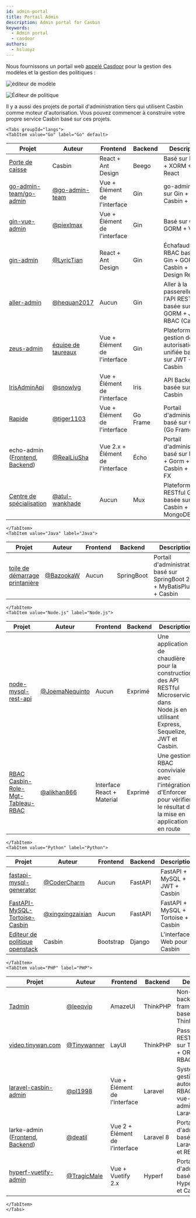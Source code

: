 ```yaml
---
id: admin-portal
title: Portail Admin
description: Admin portal for Casbin
keywords:
  - Admin portal
  - casdoor
authors:
  - hsluoyz
---
```




Nous fournissons un portail web [appelé Casdoor](https://casdoor.org) pour la gestion des modèles et la gestion des politiques :

![éditeur de modèle](https://hsluoyz.github.io/casbin/ui_model_editor.png)

![Éditeur de politique](https://hsluoyz.github.io/casbin/ui_policy_editor.png)

Il y a aussi des projets de portail d'administration tiers qui utilisent Casbin comme moteur d'autorisation. Vous pouvez commencer à construire votre propre service Casbin basé sur ces projets.

```mdx-code-block
<Tabs groupId="langs">
<TabItem value="Go" label="Go" default>
```

| Projet                                                                                                                    | Auteur                                             | Frontend                         | Backend  | Description                                                                       |
| ------------------------------------------------------------------------------------------------------------------------- | -------------------------------------------------- | -------------------------------- | -------- | --------------------------------------------------------------------------------- |
| [Porte de caisse](https://casdoor.org)                                                                                    | Casbin                                             | React + Ant Design               | Beego    | Basé sur Beego + XORM + React                                                     |
| [go-admin-team/go-admin](https://github.com/go-admin-team/go-admin)                                                       | [@go-admin-team](https://github.com/go-admi-team)  | Vue + Élément de l'interface     | Gin      | go-admin Basé sur Gin + Casbin + GORM                                             |
| [gin-vue-admin](https://github.com/piexlmax/gin-vue-admin)                                                                | [@piexlmax](https://github.com/piexlmax)           | Vue + Élément de l'interface     | Gin      | Basé sur Gin + GORM + Vue                                                         |
| [gin-admin](https://github.com/LyricTian/gin-admin)                                                                       | [@LyricTian](https://github.com/LyricTian)         | React + Ant Design               | Gin      | Échafaudage RBAC basé sur Gin + GORM + Casbin + Ant Design React                  |
| [aller-admin](https://github.com/hequan2017/go-admin)                                                                     | [@hequan2017](https://github.com/hequan2017)       | Aucun                            | Gin      | Aller à la passerelle de l'API RESTful basée sur Gin + GORM + JWT + RBAC (Casbin) |
| [zeus-admin](https://github.com/bullteam/zeus-admin)                                                                      | [équipe de taureaux](https://github.com/bullteam)  | Vue + Élément de l'interface     | Gin      | Plateforme de gestion des autorisations unifiée basée sur JWT + Casbin            |
| [IrisAdminApi](https://github.com/snowlyg/IrisAdminApi)                                                                   | [@snowlyg](https://github.com/snowlyg)             | Vue + Élément de l'interface     | Iris     | API Backend basée sur Iris + Casbin                                               |
| [Rapide](https://github.com/tiger1103/gfast)                                                                              | [@tiger1103](https://github.com/tiger1103)         | Vue + Élément de l'interface     | Go Frame | Portail d'administration basé sur GF (Go Frame)                                   |
| echo-admin ([Frontend](https://github.com/RealLiuSha/echo-admin-ui), [Backend](https://github.com/RealLiuSha/echo-admin)) | [@RealLiuSha](https://github.com/RealLiuSha)       | Vue 2.x + Élément de l'interface | Écho     | Portail d'administration basé sur Echo + Gorm + Casbin + Uber-FX                  |
| [Centre de spécialisation](https://github.com/atul-wankhade/Spec-Center)                                                  | [@atul-wankhade](https://github.com/atul-wankhade) | Aucun                            | Mux      | Plateforme RESTful Golang basée sur Casbin + MongoDB                              |

```mdx-code-block
</TabItem>
<TabItem value="Java" label="Java">
```

| Projet                                                                        | Auteur                                   | Frontend | Backend    | Description                                                             |
| ----------------------------------------------------------------------------- | ---------------------------------------- | -------- | ---------- | ----------------------------------------------------------------------- |
| [toile de démarrage printanière](https://github.com/BazookaW/spring-boot-web) | [@BazookaW](https://github.com/BazookaW) | Aucun    | SpringBoot | Portail d'administration basé sur SpringBoot 2.0 + MyBatisPlus + Casbin |

```mdx-code-block
</TabItem>
<TabItem value="Node.js" label="Node.js">
```

| Projet                                                                                            | Auteur                                             | Frontend                   | Backend | Description                                                                                                                                 |
| ------------------------------------------------------------------------------------------------- | -------------------------------------------------- | -------------------------- | ------- | ------------------------------------------------------------------------------------------------------------------------------------------- |
| [node-mysql-rest-api](https://github.com/JoemaNequinto/node-mysql-rest-api)                       | [@JoemaNequinto](https://github.com/JoemaNequinto) | Aucun                      | Exprimé | Une application de chaudière pour la construction des API RESTful Microservice dans Node.js en utilisant Express, Sequelize, JWT et Casbin. |
| [RBAC Casbin-Role-Mgt-Tableau-RBAC](https://github.com/alikhan866/Casbin-Role-Mgt-Dashboard-RBAC) | [@alikhan866](https://github.com/alikhan866)       | Interface React + Material | Exprimé | Une gestion RBAC conviviale avec l'intégration d'Enforcer pour vérifier le résultat de la mise en application en route                      |

```mdx-code-block
</TabItem>
<TabItem value="Python" label="Python">
```

| Projet                                                                                            | Auteur                                                 | Frontend  | Backend | Description                         |
| ------------------------------------------------------------------------------------------------- | ------------------------------------------------------ | --------- | ------- | ----------------------------------- |
| [fastapi-mysql-generator](https://github.com/CoderCharm/fastapi-mysql-generator)                  | [@CoderCharm](https://github.com/CoderCharm)           | Aucun     | FastAPI | FastAPI + MySQL + JWT + Casbin      |
| [FastAPI-MySQL-Tortoise-Casbin](https://github.com/xingxingzaixian/FastAPI-MySQL-Tortoise-Casbin) | [@xingxingzaixian](https://github.com/xingxingzaixian) | Aucun     | FastAPI | FastAPI + MySQL + Tortoise + Casbin |
| [Editeur de politique openstack](https://github.com/casbin/openstack-policy-editor)               | Casbin                                                 | Bootstrap | Django  | L'interface Web pour Casbin         |

```mdx-code-block
</TabItem>
<TabItem value="PHP" label="PHP">
```

| Projet                                                                                                                     | Auteur                                       | Frontend                       | Backend   | Description                                                                     |
| -------------------------------------------------------------------------------------------------------------------------- | -------------------------------------------- | ------------------------------ | --------- | ------------------------------------------------------------------------------- |
| [Tadmin](https://github.com/leeqvip/tadmin)                                                                                | [@leeqvip](https://github.com/leeqvip)       | AmazeUI                        | ThinkPHP  | Non-intrusive backend framework based on ThinkPHP                               |
| [video.tinywan.com](https://github.com/Tinywan/video.tinywan.com)                                                          | [@Tinywanner](https://github.com/Tinywan)    | LayUI                          | ThinkPHP  | Passerelle API RESTful basée sur ThinkPHP5 + ORM + JWT + RBAC (Casbin)          |
| [laravel-casbin-admin](https://github.com/pl1998/laravel-casbin-admin)                                                     | [@pl1998](https://github.com/pl1998)         | Vue + Élément de l'interface   | Laravel   | Système de gestion des autorisations RBAC basé sur vue-element-admin et Laravel |
| larke-admin ([Frontend](https://github.com/deatil/larke-admin-frontend), [Backend](https://github.com/deatil/larke-admin)) | [@deatil](https://github.com/deatil)         | Vue 2 + Élément de l'interface | Laravel 8 | Portail d'administration basé sur Laravel 8, JWT et RBAC                        |
| [hyperf-vuetify-admin](https://github.com/TragicMale/hyperf-vuetify-admin)                                                 | [@TragicMale](https://github.com/TragicMale) | Vue + Vuetify 2.x              | Hyperf    | Portail d'administration basé sur Hyperf, Vuetify et Casbin                     |

```mdx-code-block
</TabItem>
</Tabs>
```

